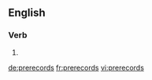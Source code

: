 {{also|pre-records}}
==English==

===Verb===
{{head|en|verb form}}

# {{en-third-person singular of|prerecord}}

[[de:prerecords]]
[[fr:prerecords]]
[[vi:prerecords]]